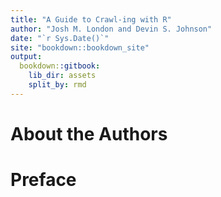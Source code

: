 ```yaml
---
title: "A Guide to Crawl-ing with R"
author: "Josh M. London and Devin S. Johnson"
date: "`r Sys.Date()`"
site: "bookdown::bookdown_site"
output:
  bookdown::gitbook:
    lib_dir: assets
    split_by: rmd
---
```


# About the Authors {-}

# Preface {-}
